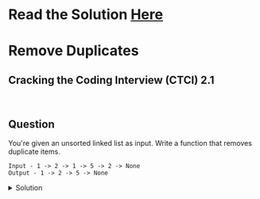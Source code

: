 # Read the Solution [Here](https://quastor.org/cracking-the-coding-interview/linked-lists/remove-duplicates)

# Remove Duplicates

## Cracking the Coding Interview (CTCI) 2.1

<br />

## Question

You're given an unsorted linked list as input. Write a function that removes duplicate items.

```
Input - 1 -> 2 -> 1 -> 5 -> 2 -> None
Output - 1 -> 2 -> 5 -> None
```

<details>
  <summary>Solution</summary>


We can solve this by using a set. We traverse the linked list and check if the `next` node's value in inside the set. If it is, then we modify the `cur` node's `next` value to `cur.next.next`. In other words, we remove the `next` node from the linked list. Otherwise, we add `cur.next`'s value to the set and set `cur` to `cur.next` to continue the iteration.

```python
def removeDuplicates(head):
    if head is None:
        return head
    items = set()
    items.add(head.val)
    cur = head
    while cur and cur.next:
        if cur.next.val in items:
            cur.next = cur.next.next
        else:
            items.add(cur.next.val)
            cur = cur.next
    return head
```

The time complexity is $$O(n)$$ and the space complexity is $$O(n)$$.

</details>

